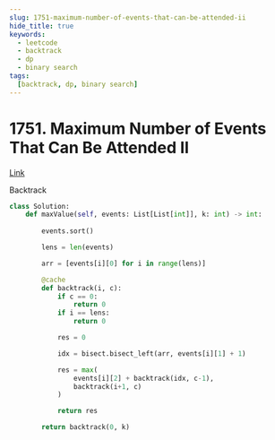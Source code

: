 ```yaml
---
slug: 1751-maximum-number-of-events-that-can-be-attended-ii
hide_title: true
keywords:
  - leetcode
  - backtrack
  - dp
  - binary search
tags:
  [backtrack, dp, binary search]
---
```


# 1751. Maximum Number of Events That Can Be Attended II

[Link](https://leetcode.com/problems/maximum-number-of-events-that-can-be-attended-ii/description/)

Backtrack

```python
class Solution:
    def maxValue(self, events: List[List[int]], k: int) -> int:
        
        events.sort()

        lens = len(events)

        arr = [events[i][0] for i in range(lens)]

        @cache
        def backtrack(i, c):
            if c == 0:
                return 0
            if i == lens:
                return 0

            res = 0

            idx = bisect.bisect_left(arr, events[i][1] + 1)

            res = max(
                events[i][2] + backtrack(idx, c-1),
                backtrack(i+1, c)
            )

            return res

        return backtrack(0, k)
```
